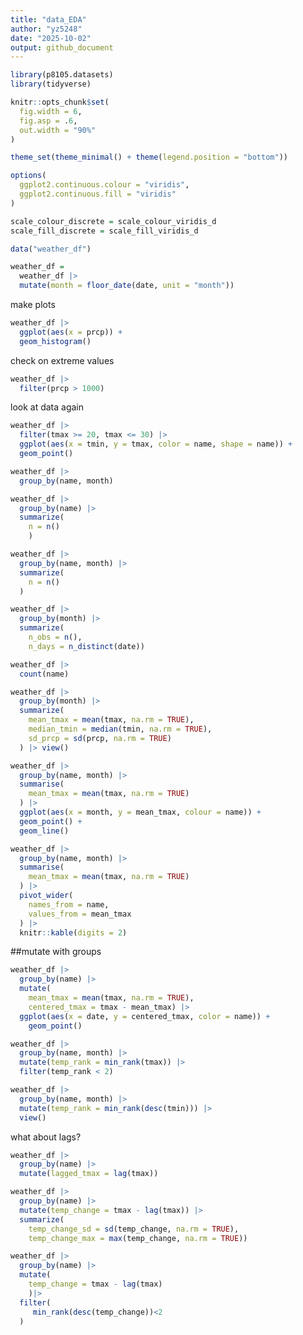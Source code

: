 ```yaml
---
title: "data_EDA"
author: "yz5248"
date: "2025-10-02"
output: github_document
---
```

```r
library(p8105.datasets)
library(tidyverse)

knitr::opts_chunk$set(
  fig.width = 6,
  fig.asp = .6,
  out.width = "90%"
)

theme_set(theme_minimal() + theme(legend.position = "bottom"))

options(
  ggplot2.continuous.colour = "viridis",
  ggplot2.continuous.fill = "viridis"
)

scale_colour_discrete = scale_colour_viridis_d
scale_fill_discrete = scale_fill_viridis_d
```

```r
data("weather_df")

weather_df = 
  weather_df |>
  mutate(month = floor_date(date, unit = "month"))
```

make plots

```r
weather_df |> 
  ggplot(aes(x = prcp)) + 
  geom_histogram()
```


check on extreme values
```r
weather_df |> 
  filter(prcp > 1000)
```

look at data again
```r
weather_df |> 
  filter(tmax >= 20, tmax <= 30) |> 
  ggplot(aes(x = tmin, y = tmax, color = name, shape = name)) + 
  geom_point()
```

```r
weather_df |>
  group_by(name, month)
```

```r
weather_df |>
  group_by(name) |>
  summarize(
    n = n()
    )
```

```r
weather_df |>
  group_by(name, month) |>
  summarize(
    n = n()
  )
```

```r
weather_df |>
  group_by(month) |>
  summarize(
    n_obs = n(),
    n_days = n_distinct(date))
```

```r
weather_df |>
  count(name)
```

```r
weather_df |>
  group_by(month) |>
  summarize(
    mean_tmax = mean(tmax, na.rm = TRUE),
    median_tmin = median(tmin, na.rm = TRUE),
    sd_prcp = sd(prcp, na.rm = TRUE)
  ) |> view()
```

```r
weather_df |>
  group_by(name, month) |>
  summarise(
    mean_tmax = mean(tmax, na.rm = TRUE)
  ) |>
  ggplot(aes(x = month, y = mean_tmax, colour = name)) +
  geom_point() +
  geom_line()
```

```r
weather_df |>
  group_by(name, month) |>
  summarise(
    mean_tmax = mean(tmax, na.rm = TRUE)
  ) |>
  pivot_wider(
    names_from = name,
    values_from = mean_tmax
  ) |>
  knitr::kable(digits = 2)
```

##mutate with groups
```r
weather_df |>
  group_by(name) |>
  mutate(
    mean_tmax = mean(tmax, na.rm = TRUE),
    centered_tmax = tmax - mean_tmax) |> 
  ggplot(aes(x = date, y = centered_tmax, color = name)) + 
    geom_point() 
```

```r
weather_df |>
  group_by(name, month) |>
  mutate(temp_rank = min_rank(tmax)) |>
  filter(temp_rank < 2)
```

```r
weather_df |>
  group_by(name, month) |>
  mutate(temp_rank = min_rank(desc(tmin))) |>
  view()
```

what about lags?
```r
weather_df |>
  group_by(name) |>
  mutate(lagged_tmax = lag(tmax))
```

```r
weather_df |>
  group_by(name) |>
  mutate(temp_change = tmax - lag(tmax)) |>
  summarize(
    temp_change_sd = sd(temp_change, na.rm = TRUE),
    temp_change_max = max(temp_change, na.rm = TRUE))
```

```r
weather_df |>
  group_by(name) |>
  mutate(
    temp_change = tmax - lag(tmax)
    )|>
  filter(
     min_rank(desc(temp_change))<2
  )
```

```r

```

